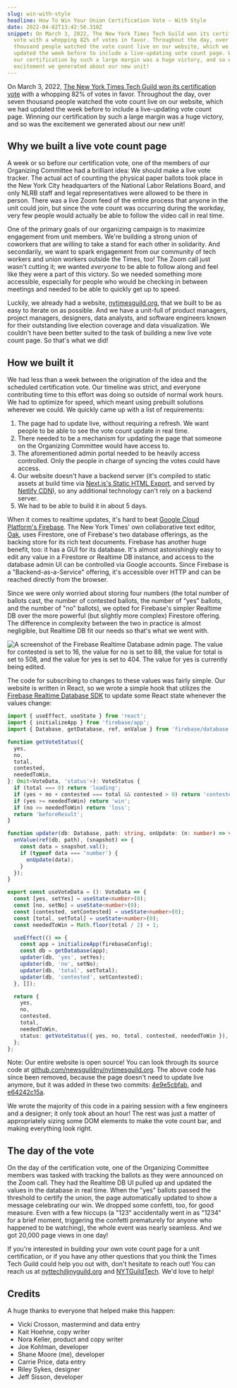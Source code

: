 ```yaml
---
slug: win-with-style
headline: How To Win Your Union Certification Vote — With Style
date: 2022-04-02T13:42:50.310Z
snippet: On March 3, 2022, The New York Times Tech Guild won its certification
  vote with a whopping 82% of votes in favor. Throughout the day, over seven
  thousand people watched the vote count live on our website, which we had
  updated the week before to include a live-updating vote count page. Winning
  our certification by such a large margin was a huge victory, and so was the
  excitement we generated about our new unit!
---
```

On March 3, 2022, [The New York Times Tech Guild won its certification vote](https://nytimesguild.org/tech-vote-count) with a whopping 82% of votes in favor. Throughout the day, over seven thousand people watched the vote count live on our website, which we had updated the week before to include a live-updating vote count page. Winning our certification by such a large margin was a huge victory, and so was the excitement we generated about our new unit!

## Why we built a live vote count page

A week or so before our certification vote, one of the members of our Organizing Committee had a brilliant idea: We should make a live vote tracker. The actual act of counting the physical paper ballots took place in the New York City headquarters of the National Labor Relations Board, and only NLRB staff and legal representatives were allowed to be there in person. There was a live Zoom feed of the entire process that anyone in the unit could join, but since the vote count was occurring during the workday, very few people would actually be able to follow the video call in real time.

One of the primary goals of our organizing campaign is to maximize engagement from unit members. We're building a strong union of coworkers that are willing to take a stand for each other in solidarity. And secondarily, we want to spark engagement from our community of tech workers and union workers outside the Times, too! The Zoom call just wasn't cutting it; we wanted *everyone* to be able to follow along and feel like they were a part of this victory. So we needed something more accessible, especially for people who would be checking in between meetings and needed to be able to quickly get up to speed.

Luckily, we already had a website, [nytimesguild.org](https://nytimesguild.org/), that we built to be as easy to iterate on as possible. And we have a unit-full of product managers, project managers, designers, data analysts, and software engineers known for their outstanding live election coverage and data visualization. We couldn't have been better suited to the task of building a new live vote count page. So that's what we did!

## How we built it

We had less than a week between the origination of the idea and the scheduled certification vote. Our timeline was strict, and everyone contributing time to this effort was doing so outside of normal work hours. We had to optimize for speed, which meant using prebuilt solutions wherever we could. We quickly came up with a list of requirements:

1. The page had to update live, without requiring a refresh. We want people to be able to see the vote count update in real time.
2. There needed to be a mechanism for updating the page that someone on the Organizing Committee would have access to.
3. The aforementioned admin portal needed to be heavily access controlled. Only the people in charge of syncing the votes could have access.
4. Our website doesn't have a backend server (it's compiled to static assets at build time via [Next.js's Static HTML Export](https://nextjs.org/docs/advanced-features/static-html-export), and served by [Netlify CDN](https://www.netlify.com)), so any additional technology can't rely on a backend server.
5. We had to be able to build it in about 5 days.

When it comes to realtime updates, it's hard to beat [Google Cloud Platform's Firebase](https://firebase.google.com/). The New York Times' own collaborative text editor, [Oak](https://open.nytimes.com/building-a-text-editor-for-a-digital-first-newsroom-f1cb8367fc21), uses Firestore, one of Firebase's two database offerings, as the backing store for its rich text documents. Firebase has another huge benefit, too: it has a GUI for its database. It's almost astonishingly easy to edit any value in a Firestore or Realtime DB instance, and access to the database admin UI can be controlled via Google accounts. Since Firebase is a "Backend-as-a-Service" offering, it's accessible over HTTP and can be reached directly from the browser.

Since we were only worried about storing four numbers (the total number of ballots cast, the number of contested ballots, the number of "yes" ballots, and the number of "no" ballots), we opted for Firebase's simpler Realtime DB over the more powerful (but slightly more complex) Firestore offering. The difference in complexity between the two in practice is almost negligible, but Realtime DB fit our needs so that's what we went with.

![A screenshot of the Firebase Realtime Database admin page. The value for contested is set to 16, the value for no is set to 88, the value for total is set to 508, and the value for yes is set to 404. The value for yes is currently being edited.](/images/screen-shot-2022-04-02-at-1.44.26-pm.png "A screenshot of the Firebase Realtime Database admin page.")

The code for subscribing to changes to these values was fairly simple. Our website is written in React, so we wrote a simple hook that utilizes the [Firebase Realtime Database SDK](https://firebase.google.com/docs/database/web/start) to update some React state whenever the values change:

```typescript
import { useEffect, useState } from 'react';
import { initializeApp } from 'firebase/app';
import { Database, getDatabase, ref, onValue } from 'firebase/database';

function getVoteStatus({
  yes,
  no,
  total,
  contested,
  neededToWin,
}: Omit<VoteData, 'status'>): VoteStatus {
  if (total === 0) return 'loading';
  if (yes + no + contested === total && contested > 0) return 'contested';
  if (yes >= neededToWin) return 'win';
  if (no >= neededToWin) return 'loss';
  return 'beforeResult';
}

function updater(db: Database, path: string, onUpdate: (n: number) => void) {
  onValue(ref(db, path), (snapshot) => {
    const data = snapshot.val();
    if (typeof data === 'number') {
      onUpdate(data);
    }
  });
}

export const useVoteData = (): VoteData => {
  const [yes, setYes] = useState<number>(0);
  const [no, setNo] = useState<number>(0);
  const [contested, setContested] = useState<number>(0);
  const [total, setTotal] = useState<number>(0);
  const neededToWin = Math.floor(total / 2) + 1;

  useEffect(() => {
    const app = initializeApp(firebaseConfig);
    const db = getDatabase(app);
    updater(db, 'yes', setYes);
    updater(db, 'no', setNo);
    updater(db, 'total', setTotal);
    updater(db, 'contested', setContested);
  }, []);

  return {
    yes,
    no,
    contested,
    total,
    neededToWin,
    status: getVoteStatus({ yes, no, total, contested, neededToWin }),
  };
};
```

Note: Our entire website is open source! You can look through its source code at [github.com/newsguildny/nytimesguild.org](https://github.com/newsguildny/nytimesguild.org). The above code has since been removed, because the page doesn't need to update live anymore, but it was added in these two commits: [4e9e5cbfab](https://github.com/newsguildny/nytimesguild.org/commit/4e9e5cbfabaf59e255997542acdfd92db74c4599), and [e64242c15a](https://github.com/newsguildny/nytimesguild.org/commit/e64242c15ae3a7bf2d9f620c7fc50ce67b8996e1).

We wrote the majority of this code in a pairing session with a few engineers and a designer; it only took about an hour! The rest was just a matter of appropriately sizing some DOM elements to make the vote count bar, and making everything look right.

## The day of the vote

On the day of the certification vote, one of the Organizing Committee members was tasked with tracking the ballots as they were announced on the Zoom call. They had the Realtime DB UI pulled up and updated the values in the database in real time. When the "yes" ballots passed the threshold to certify the union, the page automatically updated to show a message celebrating our win. We dropped some confetti, too, for good measure. Even with a few hiccups (a "123" accidentally went in as "1234" for a brief moment, triggering the confetti prematurely for anyone who happened to be watching), the whole event was nearly seamless. And we got 20,000 page views in one day!

If you're interested in building your own vote count page for a unit certification, or if you have any other questions that you think the Times Tech Guild could help you out with, don't hesitate to reach out! You can reach us at [nyttech@nyguild.org](mailto:nyttech@nyguild.org) and [NYTGuildTech](https://twitter.com/NYTGuildTech). We'd love to help!

## Credits

A huge thanks to everyone that helped make this happen:

* Vicki Crosson, mastermind and data entry
* Kait Hoehne, copy writer
* Nora Keller, product and copy writer
* Joe Kohlman, developer
* Shane Moore (me), developer
* Carrie Price, data entry
* Riley Sykes, designer
* Jeff Sisson, developer
